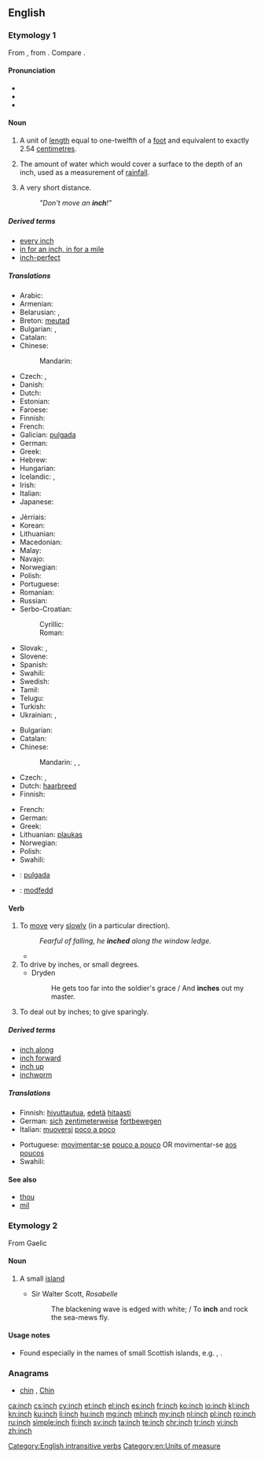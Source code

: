 ==English==

===Etymology 1===
From {{etyl|ang|en}} {{attention|ang}} {{term|ynce|lang=ang}}, from {{etyl|la|en}}  {{term|uncia||twelfth part|lang=la}}. Compare {{term|ounce|lang=en}}.

====Pronunciation====
* {{IPA|/ɪntʃ/}}
* {{audio|en-us-inch.ogg|Audio (US)}}
* {{rhymes|ɪntʃ}}

====Noun====
{{en-noun|es}}

# A unit of [[length]] equal to one-twelfth of a [[foot]] and equivalent to exactly 2.54 [[centimetre]]s.
# {{context|meteorology|lang=en}} The amount of water which would cover a surface to the depth of an inch, used as a measurement of [[rainfall]].
# {{context|figuratively|lang=en}} A very short distance.
#: ''"Don't move an '''inch'''!"''

=====Derived terms=====
* [[every inch]]
* [[in for an inch, in for a mile]]
* [[inch-perfect]]

=====Translations=====
{{trans-top|unit of length}}
* Arabic: {{t-|ar|بوصة|f|tr=būṣa|sc=Arab}}
* Armenian: {{t-|hy|դյույմ|tr=dyuym|sc=Armn}}
* Belarusian: {{t-|be|дзюйм|m|tr=dzjujm|sc=Cyrl}}, {{t-|be|цаля|f|tr=cálja|sc=Cyrl}}
* Breton: [[meutad]] {{g|m}}
* Bulgarian: {{t-|bg|инч|m|tr=inč|sc=Cyrl}}, {{t+|bg|дюйм|m|tr=djujm|sc=Cyrl}}
* Catalan: {{t-|ca|polzada|f}}
* Chinese:
*: Mandarin: {{t|cmn|英寸|tr=yīngcùn}}
* Czech: {{t+|cs|palec|m}}, {{t+|cs|coul|m}}
* Danish: {{t+|da|tomme|c}}
* Dutch: {{t+|nl|duim|m}}
* Estonian: {{t+|et|toll}}
* Faroese: {{t-|fo|tummi|m}}
* Finnish: {{t+|fi|tuuma}}
* French: {{t+|fr|pouce|m}}
* Galician: [[pulgada]] {{g|f}}
* German: {{t+|de|Zoll|n}}
* Greek: {{t+|el|ίντσα|f|tr=íntsa}}
* Hebrew: {{t-|he|אינץ'|sc=Hebr}}
* Hungarian: {{t+|hu|hüvelyk}}
* Icelandic: {{t-|is|tomma|f}}, {{t-|is|þumlungur|m}}
* Irish: {{t+|ga|orlach}}
* Italian: {{t+|it|pollice|m}}
* Japanese: {{t-|ja|インチ|tr=inchi|sc=Jpan}}
{{trans-mid}}
* Jèrriais: {{tø|roa-jer|pouce|m}}
* Korean: {{t+|ko|인치|tr=inchi|sc=Kore}}
* Lithuanian: {{t-|lt|colis|m}}
* Macedonian: {{t-|mk|инч|m|tr=inč|sc=Cyrl}}
* Malay: {{t-|ms|inci}}
* Navajo: {{tø|nv|asdzoh}}
* Norwegian: {{t+|no|tomme|m}}
* Polish: {{t+|pl|cal|m}}
* Portuguese: {{t+|pt|polegada|f}}
* Romanian: {{t+|ro|țol|m}}
* Russian: {{t+|ru|дюйм|m|tr=djujm}}
* Serbo-Croatian:
*: Cyrillic: {{t-|sh|инч|m}}
*: Roman: {{t-|sh|inč|m}}
* Slovak: {{t-|sk|palec|m}}, {{t-|sk|cól|m}}
* Slovene: {{t+|sl|palec|m}}
* Spanish: {{t+|es|pulgada|f}}
* Swahili: {{t+|sw|inchi}}
* Swedish: {{t+|sv|tum|c}}
* Tamil: {{t+|ta|அங்குலம்|tr=aṅkulam|sc=Taml}}
* Telugu: {{t+|te|అంగుళము}}
* Turkish: {{t+|tr|inç}}
* Ukrainian: {{t-|uk|дюйм|m|tr=djujm|sc=Cyrl}}, {{qualifier|rare}} {{t+|uk|цаль|m|tr=calʹ|sc=Cyrl}}
{{trans-bottom}}

{{trans-top|unspecified but very short distance}}
* Bulgarian: {{t+|bg|милиметър|m|tr=milimetǎr}}
* Catalan: {{t-|ca|centímetre|m}}
* Chinese:
*: Mandarin: {{t|cmn|少許}}{{t|cmn|少许|tr=shǎoxǔ}},  {{t|cmn|一點兒}}, {{t|cmn|一点儿|tr=yīdiǎnr}}
* Czech: {{t+|cs|kousek|m}}, {{t-|cs|kousíček|m}}
* Dutch: [[haarbreed]] {{g|n}}
* Finnish: {{t+|fi|piiru}}
{{trans-mid}}
* French: {{t+|fr|poil|m}}
* German: {{t+|de|Zoll|n}}
* Greek: {{t+|el|σπιθαμή|f|tr=spithamí|sc=Grek}}
* Lithuanian: [[plaukas]] {{g|m}}
* Norwegian: {{t+|no|tomme|m}}
* Polish: {{t+|pl|włos|m}}
* Swahili: {{t+|sw|inchi}}
{{trans-bottom}}

{{checktrans-top}}
* {{ttbc|es}}: [[pulgada]] {{g|f}}
* {{ttbc|cy}}: [[modfedd]]
{{trans-bottom}}

====Verb====
{{en-verb|inch|es}}

# {{context|intransitive|followed by a preposition|lang=en}} To [[move]] very [[slowly]] (in a particular direction).
#: ''Fearful of falling, he '''inched''' along the window ledge.''
#* {{quote-news
|year=2012
|date=May 9
|author=John Percy
|title=Birmingham City 2 Blackpool 2 (2-3 on agg): match report
|work=the Telegraph
|url=http://www.telegraph.co.uk/sport/football/competitions/championship/9254026/Birmingham-City-2-Blackpool-2-2-3-on-agg-match-report.html
|page=
|passage=Already guarding a 1-0 lead from the first leg, Blackpool '''inched''' further ahead when Stephen Dobbie scored from an acute angle on the stroke of half-time. The game appeared to be completely beyond Birmingham’s reach three minutes into the second period when Matt Phillips reacted quickly to bundle the ball past Colin Doyle and off a post.}}
# To drive by inches, or small degrees.
#* Dryden
#*: He gets too far into the soldier's grace / And '''inches''' out my master.
# To deal out by inches; to give sparingly.

=====Derived terms=====
* [[inch along]]
* [[inch forward]]
* [[inch up]]
* [[inchworm]]

=====Translations=====
{{trans-top|to move very slowly}}
* Finnish: [[hivuttautua]], [[edetä]] [[hitaasti]]
* German: [[sich]] [[zentimeterweise]] [[fortbewegen]]
* Italian: [[muoversi]] [[poco a poco]]
{{trans-mid}}
* Portuguese: [[movimentar-se]] [[pouco a pouco]] OR movimentar-se [[aos poucos]]
* Swahili: {{t+|sw|inchi}}
{{trans-bottom}}

====See also====
* [[thou]]
* [[mil]]

===Etymology 2===
From Gaelic {{term|innis}}

====Noun====
{{en-noun|es}}

# {{context|Scotland|lang=en}} A small [[island]]
#* Sir Walter Scott, ''Rosabelle''
#*: The blackening wave is edged with white; / To '''inch''' and rock the sea-mews fly.

====Usage notes====
* Found especially in the names of small Scottish islands, e.g. {{w|Inchcolm}}, {{w|Inchkeith}}.

===Anagrams===
* [[chin#English|chin]] , [[Chin#English|Chin]]

[[Category:English intransitive verbs]]
[[Category:en:Units of measure]]

[[ca:inch]]
[[cs:inch]]
[[cy:inch]]
[[et:inch]]
[[el:inch]]
[[es:inch]]
[[fr:inch]]
[[ko:inch]]
[[io:inch]]
[[kl:inch]]
[[kn:inch]]
[[ku:inch]]
[[li:inch]]
[[hu:inch]]
[[mg:inch]]
[[ml:inch]]
[[my:inch]]
[[nl:inch]]
[[pl:inch]]
[[ro:inch]]
[[ru:inch]]
[[simple:inch]]
[[fi:inch]]
[[sv:inch]]
[[ta:inch]]
[[te:inch]]
[[chr:inch]]
[[tr:inch]]
[[vi:inch]]
[[zh:inch]]